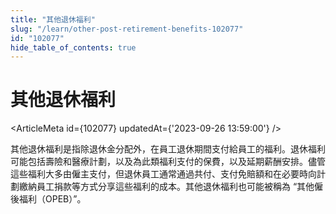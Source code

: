 ```yaml
---
title: "其他退休福利"
slug: "/learn/other-post-retirement-benefits-102077"
id: "102077"
hide_table_of_contents: true
---
```



# 其他退休福利

<ArticleMeta id={102077} updatedAt={'2023-09-26 13:59:00'} />
<div className='border-solid border-b border-t-0 my-4 border-[var(--ifm-color-gray-300)]' />

其他退休福利是指除退休金分配外，在員工退休期間支付給員工的福利。退休福利可能包括壽險和醫療計劃，以及為此類福利支付的保費，以及延期薪酬安排。儘管這些福利大多由僱主支付，但退休員工通常通過共付、支付免賠額和在必要時向計劃繳納員工捐款等方式分享這些福利的成本。其他退休福利也可能被稱為 “其他僱後福利（OPEB）”。
